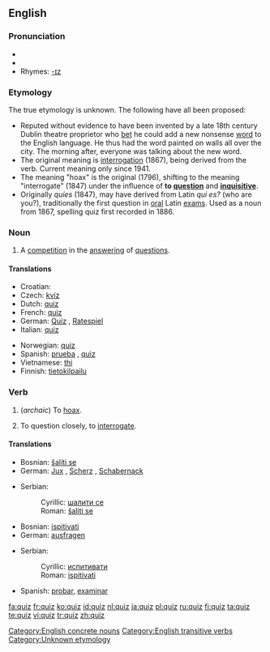 {{see|Quiz}}
{{wikipedia}}
==English==

===Pronunciation===
*{{SAMPA|/kwIz/}}
*{{IPA|/kwɪz/}}
*Rhymes: [[Rhymes:English:-ɪz|-ɪz]]

===Etymology===
The true etymology is unknown.  The following have all been proposed:
*Reputed without evidence to have been invented by a late 18th century Dublin theatre proprietor who [[bet]] he could add a new nonsense [[word]] to the English language. He thus had the word painted on walls all over the city. The morning after, everyone was talking about the new word.
*The original meaning is [[interrogation]] (1867), being derived from the verb. Current meaning only since 1941.
*The meaning "hoax" is the original (1796), shifting to the meaning "interrogate" (1847) under the influence of '''to [[question]]''' and '''[[inquisitive]]'''.
*Originally ''quies'' (1847), may have derived from Latin ''qui es?'' (who are you?), traditionally the first question in [[oral]] Latin [[exam]]s. Used as a noun from 1867, spelling quiz first recorded in 1886.

===Noun===
{{en-noun|quizzes}}

# A [[competition]] in the [[answer]]ing of [[question]]s.

====Translations====
{{top}}
*Croatian: {{t|hr|kviz|m}}
*Czech: [[kvíz]]
*Dutch: [[#Dutch|quiz]]
*French: [[#French|quiz]] {{m}}
*German: [[Quiz]] {{n}}, [[Ratespiel]] {{n}}
*Italian: [[#Italian|quiz]] {{m}}
{{mid}}
*Norwegian: [[#Norwegian|quiz]]
*Spanish: [[prueba]] {{f}}, [[Spanish|quiz]] {{m}}
*Vietnamese: [[thi]]<!--put this on the Vietnamese page: (meaning [[Test#Noun|test]])-->
*Finnish: [[tietokilpailu]]
{{bottom}}

===Verb===
{{en-verb|quiz|z|es}}

# {{transitive}} (''archaic'') To [[hoax]].
# {{transitive}} To question closely, to [[interrogate]].

====Translations====
{{trans-top|hoax}}
*Bosnian: [[šaliti se]]
*German: [[Jux]] {{m}}, [[Scherz]] {{m}}, [[Schabernack]] {{m}}
{{trans-mid}}
*Serbian:
*:Cyrillic: [[шалити се]]
*:Roman: [[šaliti se]]
{{trans-bottom}}

{{trans-top|interrogate}}
*Bosnian: [[ispitivati]]
*German: [[ausfragen]]
{{trans-mid}}
*Serbian:
*:Cyrillic: [[испитивати]]
*:Roman: [[ispitivati]]
*Spanish: [[probar]], [[examinar]]
{{trans-bottom}}

[[Category:English concrete nouns]]
[[Category:English transitive verbs]]
[[Category:Unknown etymology]]

[[fa:quiz]]
[[fr:quiz]]
[[ko:quiz]]
[[id:quiz]]
[[nl:quiz]]
[[ja:quiz]]
[[pl:quiz]]
[[ru:quiz]]
[[fi:quiz]]
[[ta:quiz]]
[[te:quiz]]
[[vi:quiz]]
[[tr:quiz]]
[[zh:quiz]]